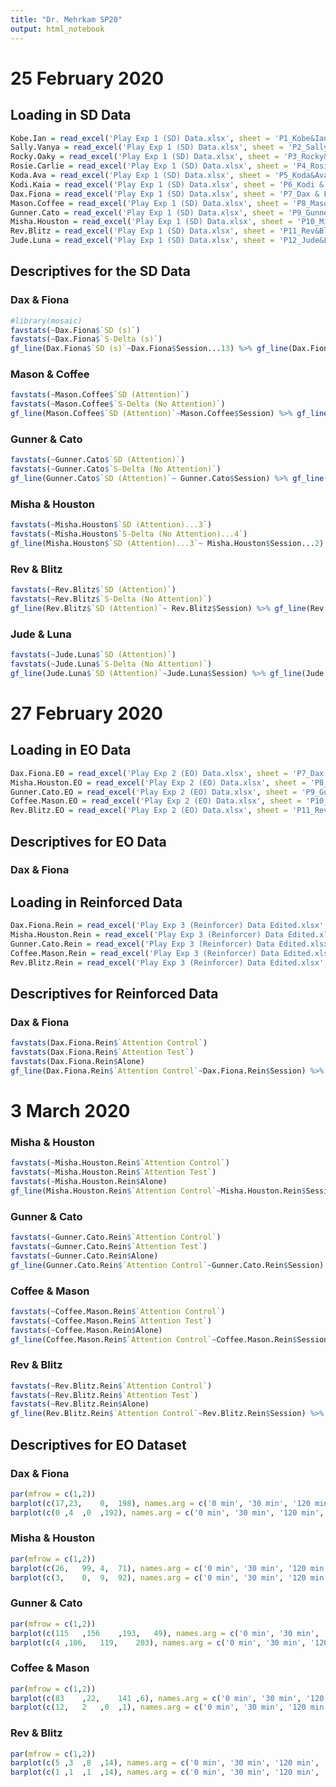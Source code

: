 ```yaml
---
title: "Dr. Mehrkam SP20"
output: html_notebook
---
```



# 25 February 2020

## Loading in SD Data 

```r
Kobe.Ian = read_excel('Play Exp 1 (SD) Data.xlsx', sheet = 'P1_Kobe&Ian')
Sally.Vanya = read_excel('Play Exp 1 (SD) Data.xlsx', sheet = 'P2_Sally&Vanya')
Rocky.Oaky = read_excel('Play Exp 1 (SD) Data.xlsx', sheet = 'P3_Rocky&Oaky')
Rosie.Carlie = read_excel('Play Exp 1 (SD) Data.xlsx', sheet = 'P4_Rosie&Carlie')
Koda.Ava = read_excel('Play Exp 1 (SD) Data.xlsx', sheet = 'P5_Koda&Ava')
Kodi.Kaia = read_excel('Play Exp 1 (SD) Data.xlsx', sheet = 'P6_Kodi & Kaia')
Dax.Fiona = read_excel('Play Exp 1 (SD) Data.xlsx', sheet = 'P7_Dax & Fiona')
Mason.Coffee = read_excel('Play Exp 1 (SD) Data.xlsx', sheet = 'P8_Mason&Coffee')
Gunner.Cato = read_excel('Play Exp 1 (SD) Data.xlsx', sheet = 'P9_Gunner&Cato')
Misha.Houston = read_excel('Play Exp 1 (SD) Data.xlsx', sheet = 'P10_Misha&Houston')
Rev.Blitz = read_excel('Play Exp 1 (SD) Data.xlsx', sheet = 'P11_Rev&Blitz')
Jude.Luna = read_excel('Play Exp 1 (SD) Data.xlsx', sheet = 'P12_Jude&Luna')
```

## Descriptives for the SD Data

### Dax & Fiona 

```r
#library(mosaic)
favstats(~Dax.Fiona$`SD (s)`)
favstats(~Dax.Fiona$`S-Delta (s)`)
gf_line(Dax.Fiona$`SD (s)`~Dax.Fiona$Session...13) %>% gf_line(Dax.Fiona$`S-Delta (s)`~Dax.Fiona$Session...13, col = 'red') %>% gf_labs(title = 'Dax & Fiona SD Experiment', x = 'Session #', y = 'Time Played (Seconds)')
```

### Mason & Coffee

```r
favstats(~Mason.Coffee$`SD (Attention)`)
favstats(~Mason.Coffee$`S-Delta (No Attention)`)
gf_line(Mason.Coffee$`SD (Attention)`~Mason.Coffee$Session) %>% gf_line(Mason.Coffee$`S-Delta (No Attention)`~ Mason.Coffee$Session, col = 'red') %>% gf_labs(title = 'Mason & Coffee SD Experiment', x = 'Session #', y = 'Time Played (Seconds)')
```

### Gunner & Cato

```r
favstats(~Gunner.Cato$`SD (Attention)`)
favstats(~Gunner.Cato$`S-Delta (No Attention)`)
gf_line(Gunner.Cato$`SD (Attention)`~ Gunner.Cato$Session) %>% gf_line(Gunner.Cato$`S-Delta (No Attention)`~ Gunner.Cato$Session, color = 'red') %>% gf_labs(title = 'Gunner & Cato SD Experiment', x = 'Session #', y = 'Time Played (Seconds)')
```

### Misha & Houston

```r
favstats(~Misha.Houston$`SD (Attention)...3`)
favstats(~Misha.Houston$`S-Delta (No Attention)...4`)
gf_line(Misha.Houston$`SD (Attention)...3`~ Misha.Houston$Session...2) %>% gf_line(Misha.Houston$`S-Delta (No Attention)...4`~Misha.Houston$Session...2, color = 'red') %>% gf_labs(title = 'Misha & Houston SD Experiment', x = 'Session #', y = 'Time Played (Seconds)')
```

### Rev & Blitz

```r
favstats(~Rev.Blitz$`SD (Attention)`)
favstats(~Rev.Blitz$`S-Delta (No Attention)`)
gf_line(Rev.Blitz$`SD (Attention)`~ Rev.Blitz$Session) %>% gf_line(Rev.Blitz$`S-Delta (No Attention)`~ Rev.Blitz$Session, color = 'red') %>% gf_labs(title = 'Rev & Blitz SD Experiment', x = 'Session #', y = 'Time Played (Seconds)')
```

### Jude & Luna

```r
favstats(~Jude.Luna$`SD (Attention)`)
favstats(~Jude.Luna$`S-Delta (No Attention)`)
gf_line(Jude.Luna$`SD (Attention)`~Jude.Luna$Session) %>% gf_line(Jude.Luna$`S-Delta (No Attention)`~Jude.Luna$Session, color = 'red') %>% gf_labs(title = 'Jude & Luna SD Experiment', x = 'Session #', y = 'Time Played (Seconds)')
```



# 27 February 2020 

## Loading in EO Data

```r
Dax.Fiona.E0 = read_excel('Play Exp 2 (EO) Data.xlsx', sheet = 'P7_Dax & Fiona')
Misha.Houston.EO = read_excel('Play Exp 2 (EO) Data.xlsx', sheet = 'P8_Misha&Houston')
Gunner.Cato.EO = read_excel('Play Exp 2 (EO) Data.xlsx', sheet = 'P9_Gunner&Cato')
Coffee.Mason.EO = read_excel('Play Exp 2 (EO) Data.xlsx', sheet = 'P10_Coffee&Mason')
Rev.Blitz.EO = read_excel('Play Exp 2 (EO) Data.xlsx', sheet = 'P11_Rev&Blitz')
```

## Descriptives for EO Data

### Dax & Fiona


## Loading in Reinforced Data

```r
Dax.Fiona.Rein = read_excel('Play Exp 3 (Reinforcer) Data Edited.xlsx', sheet = 'P7_Dax & Fiona')
Misha.Houston.Rein = read_excel('Play Exp 3 (Reinforcer) Data Edited.xlsx', sheet = 'P8_Misha&Houston')
Gunner.Cato.Rein = read_excel('Play Exp 3 (Reinforcer) Data Edited.xlsx', sheet = 'P9_Gunner&Cato')
Coffee.Mason.Rein = read_excel('Play Exp 3 (Reinforcer) Data Edited.xlsx', sheet = 'P10_Coffee&Mason')
Rev.Blitz.Rein = read_excel('Play Exp 3 (Reinforcer) Data Edited.xlsx', sheet = 'P11_Rev&Blitz')
```


## Descriptives for Reinforced Data

### Dax & Fiona

```r
favstats(Dax.Fiona.Rein$`Attention Control`)
favstats(Dax.Fiona.Rein$`Attention Test`)
favstats(Dax.Fiona.Rein$Alone)
gf_line(Dax.Fiona.Rein$`Attention Control`~Dax.Fiona.Rein$Session) %>% gf_line(Dax.Fiona.Rein$`Attention Test`~ Dax.Fiona.Rein$Session, color = 'red') %>% gf_line(Dax.Fiona.Rein$Alone~Dax.Fiona.Rein$Session, color = 'blue') %>% gf_labs(title = 'Dax & Fiona Reinforced Experiment', x = 'Session #', y = 'Time Played (Seconds)')
```

# 3 March 2020 

### Misha & Houston

```r
favstats(~Misha.Houston.Rein$`Attention Control`)
favstats(~Misha.Houston.Rein$`Attention Test`)
favstats(~Misha.Houston.Rein$Alone)
gf_line(Misha.Houston.Rein$`Attention Control`~Misha.Houston.Rein$Session) %>% gf_line(Misha.Houston.Rein$`Attention Test`~Misha.Houston.Rein$Session, color = 'red') %>% gf_line(Misha.Houston.Rein$Alone~Misha.Houston.Rein$Session, color = 'blue') %>% gf_labs(title = 'Misha & Houston Reinforcer Experiment', x = 'Session #', y = 'Time Played (Seconds)')
```

### Gunner & Cato

```r
favstats(~Gunner.Cato.Rein$`Attention Control`)
favstats(~Gunner.Cato.Rein$`Attention Test`)
favstats(~Gunner.Cato.Rein$Alone)
gf_line(Gunner.Cato.Rein$`Attention Control`~Gunner.Cato.Rein$Session) %>% gf_line(Gunner.Cato.Rein$`Attention Test`~Gunner.Cato.Rein$Session, color = 'red') %>% gf_line(Gunner.Cato.Rein$Alone~Gunner.Cato.Rein$Session, color = 'blue') %>% gf_labs(title = 'Gunner & Cato Reinforcer Experiment', x = 'Session #', y = 'Time Played (Seconds)')
```

### Coffee & Mason 

```r
favstats(~Coffee.Mason.Rein$`Attention Control`)
favstats(~Coffee.Mason.Rein$`Attention Test`)
favstats(~Coffee.Mason.Rein$Alone)
gf_line(Coffee.Mason.Rein$`Attention Control`~Coffee.Mason.Rein$Session) %>% gf_line(Coffee.Mason.Rein$`Attention Test`~Coffee.Mason.Rein$Session, color = 'red') %>% gf_line(Coffee.Mason.Rein$Alone~Coffee.Mason.Rein$Session, color = 'blue') %>% gf_labs(title = 'Coffee & Mason Reinforcer Experiment', x = 'Session #', y = 'Time Played (Seconds)')
```

### Rev & Blitz

```r
favstats(~Rev.Blitz.Rein$`Attention Control`)
favstats(~Rev.Blitz.Rein$`Attention Test`)
favstats(~Rev.Blitz.Rein$Alone)
gf_line(Rev.Blitz.Rein$`Attention Control`~Rev.Blitz.Rein$Session) %>% gf_line(Rev.Blitz.Rein$`Attention Test`~Rev.Blitz.Rein$Session, color = 'red') %>% gf_line(Rev.Blitz.Rein$Alone~Rev.Blitz.Rein$Session, color = 'blue') %>% gf_labs(title = 'Rev & Blitz Reinforcer Experiment', x = 'Session #', y = 'Time Played (Seconds)') 
```

## Descriptives for EO Dataset

### Dax & Fiona

```r
par(mfrow = c(1,2))
barplot(c(17,23,	0,	198), names.arg = c('0 min', '30 min', '120 min', '>360 min'), ylim = c(0,300), xlab = 'Owner Deprivation (min)', ylab = 'Time Played (Seconds)',col = rainbow(4))
barplot(c(0	,4	,0	,192), names.arg = c('0 min', '30 min', '120 min', '>360 min'), ylim = c(0,300), xlab = 'Owner Deprivation (min)', ylab = 'Time Played (Seconds)',col = rainbow(4))
```

### Misha & Houston

```r
par(mfrow = c(1,2))
barplot(c(26,	99,	4,	71), names.arg = c('0 min', '30 min', '120 min', '>360 min'), ylim = c(0,300), xlab = 'Owner Deprivation (min)', ylab = 'Time Played (Seconds)',col = rainbow(4))
barplot(c(3,	0,	9,	92), names.arg = c('0 min', '30 min', '120 min', '>360 min'), ylim = c(0,300), xlab = 'Owner Deprivation (min)', ylab = 'Time Played (Seconds)',col = rainbow(4))

```

### Gunner & Cato

```r
par(mfrow = c(1,2))
barplot(c(115	,156	,193,	49), names.arg = c('0 min', '30 min', '120 min', '>360 min'), ylim = c(0,300), xlab = 'Owner Deprivation (min)', ylab = 'Time Played (Seconds)',col = rainbow(4))
barplot(c(4	,106,	119,	203), names.arg = c('0 min', '30 min', '120 min', '>360 min'), ylim = c(0,300), xlab = 'Owner Deprivation (min)', ylab = 'Time Played (Seconds)',col = rainbow(4))

```

### Coffee & Mason

```r
par(mfrow = c(1,2))
barplot(c(83	,22,	141	,6), names.arg = c('0 min', '30 min', '120 min', '>360 min'), ylim = c(0,300), xlab = 'Owner Deprivation (min)', ylab = 'Time Played (Seconds)',col = rainbow(4))
barplot(c(12,	2	,0	,1), names.arg = c('0 min', '30 min', '120 min', '>360 min'), ylim = c(0,300), xlab = 'Owner Deprivation (min)', ylab = 'Time Played (Seconds)',col = rainbow(4))

```

### Rev & Blitz

```r
par(mfrow = c(1,2))
barplot(c(5	,3	,8	,14), names.arg = c('0 min', '30 min', '120 min', '>360 min'), ylim = c(0,300), xlab = 'Owner Deprivation (min)', ylab = 'Time Played (Seconds)',col = rainbow(4))
barplot(c(1	,1	,1	,14), names.arg = c('0 min', '30 min', '120 min', '>360 min'), ylim = c(0,300), xlab = 'Owner Deprivation (min)', ylab = 'Time Played (Seconds)',col = rainbow(4))
```

